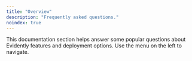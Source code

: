 ```yaml
---
title: "Overview"
description: "Frequently asked questions."
noindex: true
---
```


This documentation section helps answer some popular questions about Evidently features and deployment options. Use the menu on the left to navigate.